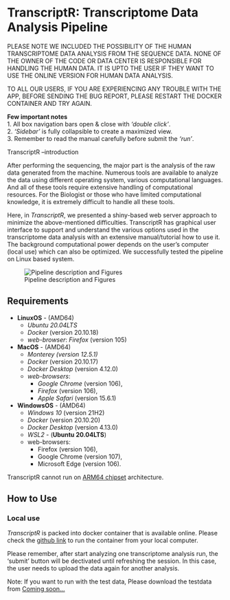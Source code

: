 # TranscriptR: Transcriptome Data Analysis Pipeline {#sec-intro}

::: {.callout-important title="IMPORTANT" collapse=false}
PLEASE NOTE WE INCLUDED THE POSSIBILITY OF THE HUMAN TRANSCRIPTOME DATA ANALYSIS FROM THE SEQUENCE DATA. NONE OF THE OWNER OF THE CODE OR DATA CENTER IS RESPONSIBLE FOR HANDLING THE HUMAN DATA. IT IS UPTO THE USER IF THEY WANT TO USE THE ONLINE VERSION FOR HUMAN DATA ANALYSIS.
:::

::: {.callout-warning}
TO ALL OUR USERS, IF YOU ARE EXPERIENCING ANY TROUBLE WITH THE APP, BEFORE SENDING THE BUG REPORT, PLEASE RESTART THE DOCKER CONTAINER AND TRY AGAIN.
:::

:::{.callout-tip}
**Few important notes** \
1. All box navigation bars open & close with *'double click'*. \
2. *'Sidebar'* is fully collapsible to create a maximized view. \
3. Remember to read the manual carefully before submit the *'run'*.
:::

TranscriptR --introduction

After performing the sequencing, the major part is the analysis of the raw data generated from the machine. Numerous tools are available to analyze the data using different operating system, various computational languages. And all of these tools require extensive handling of computational resources. For the Biologist or those who have limited computational knowledge, it is extremely difficult to handle all these tools.

Here, in *TranscriptR*, we presented a shiny-based web server approach to minimize the above-mentioned difficulties. TranscriptR has graphical user interface to support and understand the various options used in the transcriptome data analysis with an extensive manual/tutorial how to use it. The background computational power depends on the user's computer (local use) which can also be optimized. We successfully tested the pipeline on Linux based system. \

![Pipeline description and Figures](_images/Figure1.png)

## Requirements
- **LinuxOS** - (AMD64)
    - *Ubuntu 20.04LTS*
    - *Docker* (version 20.10.18)
    - *web-browser*: *Firefox* (version 105)
- **MacOS** - (AMD64)
    - *Monterey (version 12.5.1)*
    - *Docker* (version 20.10.17)
    - *Docker Desktop* (version 4.12.0)
    - *web-browsers*:
        - *Google Chrome* (version 106),
        - *Firefox* (version 106),
        - *Apple Safari* (version 15.6.1)
- **WindowsOS** - (AMD64)
    - *Windows 10* (version 21H2)
    - *Docker* (version 20.10.20)
    - *Docker Desktop* (version 4.13.0)
    - *WSL2* - (**Ubuntu 20.04LTS**)
    - web-browsers:
        - Firefox (version 106),
        - Google Chrome (version 107),
        - Microsoft Edge (version 106).


::: {.callout-note}
TranscriptR cannot run on [ARM64 chipset](https://en.wikipedia.org/wiki/List_of_ARM_processors) architecture.
:::

## How to Use

### Local use
*TranscriptR* is packed into docker container that is available online. 
Please check the [github link](https://github.com/JD2112/transcriptr) to run the container from your local computer. \

::: {.callout-important}
Please remember, after start analyzing one transcriptome analysis run, the 'submit' button will be dectivated until refreshing the session. In this case, the user needs to upload the data again for another analysis.
:::


::: {.callout-note}
Note: If you want to run with the test data, Please download the testdata from [Coming soon...](www.google.com){target="_blank"}
:::
